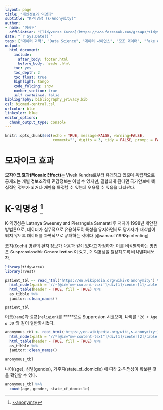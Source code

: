 ```yaml
---
layout: page
title: "개인정보와 익명화"
subtitle: "K-익명성 (K-Anonymity)"
author:
- name: "이광춘"
  affiliation: "[Tidyverse Korea](https://www.facebook.com/groups/tidyverse/)"
date: "`r Sys.Date()`"
tags: ["데이터 과학", "Data Science", "데이터 사이언스", "모조 데이터", "fake data", "K-Anonymity", "K-익명성"]
output:
  html_document: 
    include:
      after_body: footer.html
      before_body: header.html
    toc: yes
    toc_depth: 2
    toc_float: true
    highlight: tango
    code_folding: show
    number_section: true
    self_contained: false
bibliography: bibliography_privacy.bib
csl: biomed-central.csl
urlcolor: blue
linkcolor: blue
editor_options: 
  chunk_output_type: console
---
```


```r
knitr::opts_chunk$set(echo = TRUE, message=FALSE, warning=FALSE,
                      comment="", digits = 3, tidy = FALSE, prompt = FALSE, fig.align = 'center')

```

# 모자이크 효과 {#mosaic-effect}

**모자이크 효과(Mosaic Effect)**는 Vivek Kundra로부터 유래하고 있으며 독립적으로 공개되는 개별 정보조각이 민감정보는 아닐 수 있지만, 결합되게 된다면 국가안보에 핵심적인 정보가 되거나 개인을 특정할 수 있는데 오용될 수 있음을 나타낸다.


# K-익명성 [^wiki-k] {#wiki-k-anonymity}

[^wiki-k]: [`k`-anonymity](https://en.wikipedia.org/wiki/K-anonymity)

K-익명성은 Latanya Sweeney and Pierangela Samarati 두 저자가 1998년 제안한 방법론으로, 데이터가 실무적으로 유용하도록 특성을 유지하면서도 당사자가 재식별이 되지 않도록 데이터를 과학적으로 공개하는 것이다.[@samarati1998protecting]

코치(Kochi) 병원의 환자 정보가 다음과 같이 있다고 가정하자. 이를 비식별화하는 방법은 Suppressiondhk Generalization 이 있고, 2-익명성을 달성하도록 비식별화해보자.

```r
library(tidyverse)
library(rvest)

patient_tbl <- read_html("https://en.wikipedia.org/wiki/K-anonymity") %>% 
  html_node(xpath = '//*[@id="mw-content-text"]/div[1]/center[1]/table') %>% 
  html_table(header = TRUE, fill = TRUE) %>% 
  as_tibble %>% 
  janitor::clean_names()

patient_tbl
```

이름(`name`)과 종교(`religion`)를 *****으로 Suppresion 시켰으며, 나이를 `'20 < Age ≤ 30'`와 같이 일반화시켰다.

```r
anonymous_tbl <- read_html("https://en.wikipedia.org/wiki/K-anonymity") %>% 
  html_node(xpath = '//*[@id="mw-content-text"]/div[1]/center[2]/table') %>% 
  html_table(header = TRUE, fill = TRUE) %>% 
  as_tibble %>% 
  janitor::clean_names()

anonymous_tbl
```

나이(age), 성별(gender), 거주지(state_of_domicile) 에 따라 2-익명성이 확보된 것을 확인할 수 있다.

```r
anonymous_tbl %>% 
  count(age, gender, state_of_domicile)
```







